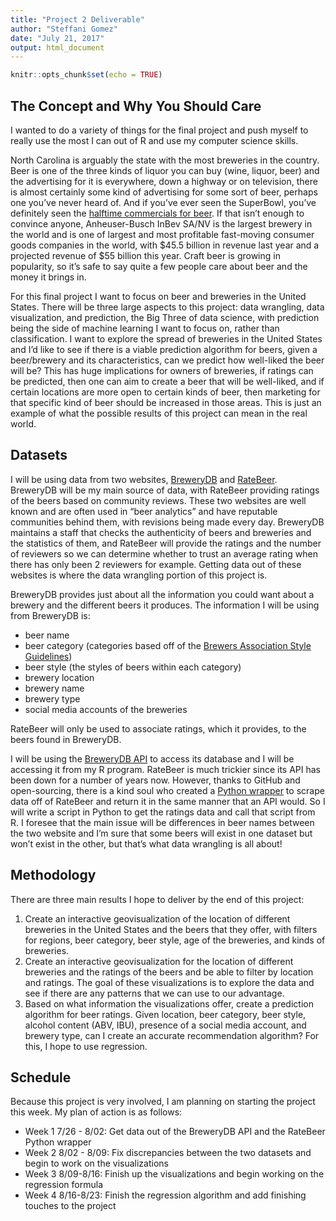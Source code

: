 ```yaml
---
title: "Project 2 Deliverable"
author: "Steffani Gomez"
date: "July 21, 2017"
output: html_document
---
```


```r
knitr::opts_chunk$set(echo = TRUE)
```

## The Concept and Why You Should Care

I wanted to do a variety of things for the final project and push myself to really use the most I can out of R and use my computer science skills.

North Carolina is arguably the state with the most breweries in the country. Beer is one of the three kinds of liquor you can buy (wine, liquor, beer) and the advertising for it is everywhere, down a highway or on television, there is almost certainly some kind of advertising for some sort of beer, perhaps one you've never heard of. And if you've ever seen the SuperBowl, you've definitely seen the [halftime commercials for beer](https://www.youtube.com/watch?v=aYeXldMEpV8). If that isn't enough to convince anyone, Anheuser-Busch InBev SA/NV is the largest brewery in the world and is one of largest and most profitable fast-moving consumer goods companies in the world, with \$45.5 billion in revenue last year and a projected revenue of $55 billion this year. Craft beer is growing in popularity, so it's safe to say quite a few people care about beer and the money it brings in. 

For this final project I want to focus on beer and breweries in the United States. There will be three large aspects to this project: data wrangling, data visualization, and prediction, the Big Three of data science, with prediction being the side of machine learning I want to focus on, rather than classification. I want to explore the spread of breweries in the United States and I'd like to see if there is a viable prediction algorithm for beers, given a beer/brewery and its characteristics, can we predict how well-liked the beer will be? This has huge implications for owners of breweries, if ratings can be predicted, then one can aim to create a beer that will be well-liked, and if certain locations are more open to certain kinds of beer, then marketing for that specific kind of beer should be increased in those areas. This is just an example of what the possible results of this project can mean in the real world. 

## Datasets
I will be using data from two websites, [BreweryDB](http://www.brewerydb.com/) and [RateBeer](https://www.ratebeer.com/). BreweryDB will be my main source of data, with RateBeer providing ratings of the beers based on community reviews. These two websites are well known and are often used in "beer analytics" and have reputable communities behind them, with revisions being made every day. BreweryDB maintains a staff that checks the authenticity of beers and breweries and the statistics of them, and RateBeer will provide the ratings and the number of reviewers so we can determine whether to trust an average rating when there has only been 2 reviewers for example. Getting data out of these websites is where the data wrangling portion of this project is. 

BreweryDB provides just about all the information you could want about a brewery and the different beers it produces. The information I will be using from BreweryDB is: 

  - beer name
  - beer category (categories based off of the [Brewers Association Style Guidelines](https://www.brewersassociation.org/resources/brewers-association-beer-style-guidelines/))
  - beer style (the styles of beers within each category)
  - brewery location
  - brewery name
  - brewery type
  - social media accounts of the breweries
  
RateBeer will only be used to associate ratings, which it provides, to the beers found in BreweryDB. 

I will be using the [BreweryDB API](http://www.brewerydb.com/developers/docs) to access its database and I will be accessing it from my R program. RateBeer is much trickier since its API has been down for a number of years now. However, thanks to GitHub and open-sourcing, there is a kind soul who created a [Python wrapper](https://github.com/alilja/ratebeer) to scrape data off of RateBeer and return it in the same manner that an API would. So I will write a script in Python to get the ratings data and call that script from R. I foresee that the main issue will be differences in beer names between the two website and I'm sure that some beers will exist in one dataset but won't exist in the other, but that's what data wrangling is all about!

## Methodology
There are three main results I hope to deliver by the end of this project:

  1. Create an interactive geovisualization of the location of different breweries in the United States and the beers that they offer, with filters for regions, beer category, beer style, age of the breweries, and kinds of breweries. 
  2. Create an interactive geovisualization for the location of different breweries and the ratings of the beers and be able to filter by location and ratings. The goal of these visualizations is to explore the data and see if there are any patterns that we can use to our advantage. 
  3. Based on what information the visualizations offer, create a prediction algorithm for beer ratings. Given location, beer category, beer style, alcohol content (ABV, IBU), presence of a social media account, and brewery type, can I create an accurate recommendation algorithm? For this, I hope to use regression. 
  
## Schedule
Because this project is very involved, I am planning on starting the project this week. My plan of action is as follows:

  - Week 1 7/26 - 8/02: Get data out of the BreweryDB API and the RateBeer Python wrapper
  - Week 2 8/02 - 8/09: Fix discrepancies between the two datasets and begin to work on the visualizations
  - Week 3 8/09-8/16: Finish up the visualizations and begin working on the regression formula
  - Week 4 8/16-8/23: Finish the regression algorithm and add finishing touches to the project

